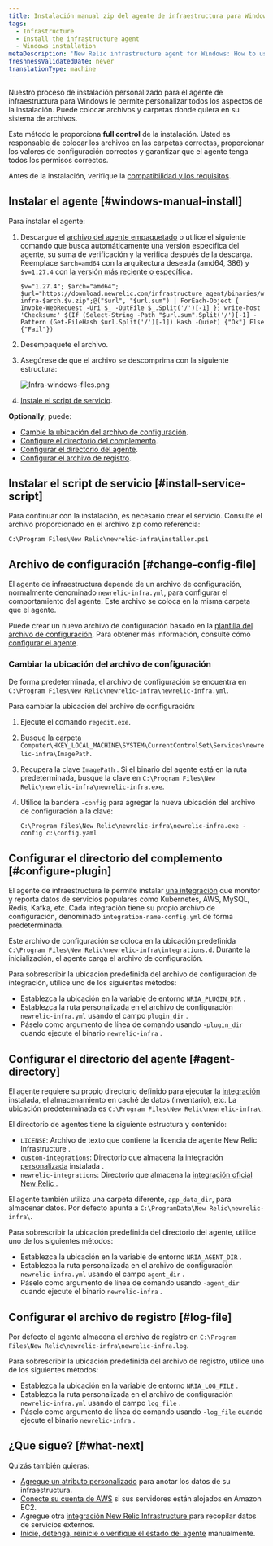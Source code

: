 ```yaml
---
title: Instalación manual zip del agente de infraestructura para Windows
tags:
  - Infrastructure
  - Install the infrastructure agent
  - Windows installation
metaDescription: 'New Relic infrastructure agent for Windows: How to use the manual install script so you can adapt it to your environment.'
freshnessValidatedDate: never
translationType: machine
---
```


Nuestro proceso de instalación personalizado para el agente de infraestructura para Windows le permite personalizar todos los aspectos de la instalación. Puede colocar archivos y carpetas donde quiera en su sistema de archivos.

Este método le proporciona <DNT>**full control**</DNT> de la instalación. Usted es responsable de colocar los archivos en las carpetas correctas, proporcionar los valores de configuración correctos y garantizar que el agente tenga todos los permisos correctos.

Antes de la instalación, verifique la [compatibilidad y los requisitos](/docs/infrastructure/install-infrastructure-agent/get-started/requirements-infrastructure-agent).

## Instalar el agente [#windows-manual-install]

Para instalar el agente:

1. Descargue el [archivo del agente empaquetado](https://download.newrelic.com/infrastructure_agent/binaries/windows/) o utilice el siguiente comando que busca automáticamente una versión específica del agente, su suma de verificación y la verifica después de la descarga. Reemplace `$arch=amd64` con la arquitectura deseada (amd64, 386) y `$v=1.27.4` con [la versión más reciente o específica](https://github.com/newrelic/infrastructure-agent/releases/latest).

   ```
   $v="1.27.4"; $arch="amd64"; $url="https://download.newrelic.com/infrastructure_agent/binaries/windows/$arch/newrelic-infra-$arch.$v.zip";@("$url", "$url.sum") | ForEach-Object { Invoke-WebRequest -Uri $_ -OutFile $_.Split('/')[-1] }; write-host 'Checksum:' $(If (Select-String -Path "$url.sum".Split('/')[-1] -Pattern (Get-FileHash $url.Split('/')[-1]).Hash -Quiet) {"Ok"} Else {"Fail"})
   ```

2. Desempaquete el archivo.

3. Asegúrese de que el archivo se descomprima con la siguiente estructura:

   <img
     title="Infra-windows-files.png"
     alt="Infra-windows-files.png"
     src="/images/infrastructure_diagram_infra-agent-windows-folder-structure.webp"
   />

4. [Instale el script de servicio](#install-service-script).

<DNT>**Optionally**</DNT>, puede:

* [Cambie la ubicación del archivo de configuración](#change-config-file).
* [Configure el directorio del complemento](#configure-plugin).
* [Configurar el directorio del agente](#agent-directory).
* [Configurar el archivo de registro](#log-file).

## Instalar el script de servicio [#install-service-script]

Para continuar con la instalación, es necesario crear el servicio. Consulte el archivo proporcionado en el archivo zip como referencia:

```
C:\Program Files\New Relic\newrelic-infra\installer.ps1
```

## Archivo de configuración [#change-config-file]

El agente de infraestructura depende de un archivo de configuración, normalmente denominado `newrelic-infra.yml`, para configurar el comportamiento del agente. Este archivo se coloca en la misma carpeta que el agente.

Puede crear un nuevo archivo de configuración basado en la [plantilla del archivo de configuración](/docs/infrastructure/new-relic-infrastructure/configuration/infrastructure-config-file-template-newrelic-infrayml). Para obtener más información, consulte cómo [configurar el agente](/docs/infrastructure/new-relic-infrastructure/configuration/configure-infrastructure-agent).

### Cambiar la ubicación del archivo de configuración

De forma predeterminada, el archivo de configuración se encuentra en `C:\Program Files\New Relic\newrelic-infra\newrelic-infra.yml`.

Para cambiar la ubicación del archivo de configuración:

1. Ejecute el comando `regedit.exe`.

2. Busque la carpeta `Computer\HKEY_LOCAL_MACHINE\SYSTEM\CurrentControlSet\Services\newrelic-infra\ImagePath`.

3. Recupera la clave `ImagePath` . Si el binario del agente está en la ruta predeterminada, busque la clave en `C:\Program Files\New Relic\newrelic-infra\newrelic-infra.exe`.

4. Utilice la bandera `-config` para agregar la nueva ubicación del archivo de configuración a la clave:

   ```
   C:\Program Files\New Relic\newrelic-infra\newrelic-infra.exe -config c:\config.yaml
   ```

## Configurar el directorio del complemento [#configure-plugin]

El agente de infraestructura le permite instalar [una integración](/docs/infrastructure/host-integrations/get-started/introduction-host-integrations) que monitor y reporta datos de servicios populares como Kubernetes, AWS, MySQL, Redis, Kafka, etc. Cada integración tiene su propio archivo de configuración, denominado `integration-name-config.yml` de forma predeterminada.

Este archivo de configuración se coloca en la ubicación predefinida `C:\Program Files\New Relic\newrelic-infra\integrations.d`. Durante la inicialización, el agente carga el archivo de configuración.

Para sobrescribir la ubicación predefinida del archivo de configuración de integración, utilice uno de los siguientes métodos:

* Establezca la ubicación en la variable de entorno `NRIA_PLUGIN_DIR` .
* Establezca la ruta personalizada en el archivo de configuración `newrelic-infra.yml` usando el campo `plugin_dir` .
* Páselo como argumento de línea de comando usando `-plugin_dir` cuando ejecute el binario `newrelic-infra` .

## Configurar el directorio del agente [#agent-directory]

El agente requiere su propio directorio definido para ejecutar la [integración](/docs/infrastructure/host-integrations/get-started/introduction-host-integrations) instalada, el almacenamiento en caché de datos (inventario), etc. La ubicación predeterminada es `C:\Program Files\New Relic\newrelic-infra\`.

El directorio de agentes tiene la siguiente estructura y contenido:

* `LICENSE`: Archivo de texto que contiene la licencia de agente New Relic Infrastructure .
* `custom-integrations`: Directorio que almacena la [integración personalizada](/docs/integrations/integrations-sdk/getting-started/introduction-infrastructure-integrations-sdk) instalada .
* `newrelic-integrations`: Directorio que almacena la [integración oficial New Relic ](/docs/infrastructure/host-integrations/get-started/introduction-host-integrations).

El agente también utiliza una carpeta diferente, `app_data_dir`, para almacenar datos. Por defecto apunta a `C:\ProgramData\New Relic\newrelic-infra\`.

Para sobrescribir la ubicación predefinida del directorio del agente, utilice uno de los siguientes métodos:

* Establezca la ubicación en la variable de entorno `NRIA_AGENT_DIR` .
* Establezca la ruta personalizada en el archivo de configuración `newrelic-infra.yml` usando el campo `agent_dir` .
* Páselo como argumento de línea de comando usando `-agent_dir` cuando ejecute el binario `newrelic-infra` .

## Configurar el archivo de registro [#log-file]

Por defecto el agente almacena el archivo de registro en `C:\Program Files\New Relic\newrelic-infra\newrelic-infra.log`.

Para sobrescribir la ubicación predefinida del archivo de registro, utilice uno de los siguientes métodos:

* Establezca la ubicación en la variable de entorno `NRIA_LOG_FILE` .
* Establezca la ruta personalizada en el archivo de configuración `newrelic-infra.yml` usando el campo `log_file` .
* Páselo como argumento de línea de comando usando `-log_file` cuando ejecute el binario `newrelic-infra` .

<InstallFeedback/>

## ¿Que sigue? [#what-next]

Quizás también quieras:

* [Agregue un atributo personalizado](/docs/infrastructure/install-infrastructure-agent/configuration/infrastructure-agent-configuration-settings/#custom-attributes) para anotar los datos de su infraestructura.
* [Conecte su cuenta de AWS](/docs/integrations/amazon-integrations/get-started/connect-aws-new-relic-infrastructure-monitoring/) si sus servidores están alojados en Amazon EC2.
* Agregue otra [integración New Relic Infrastructure ](/docs/integrations/infrastructure-integrations/get-started/introduction-infrastructure-integrations/)para recopilar datos de servicios externos.
* [Inicie, detenga, reinicie o verifique el estado del agente](/docs/infrastructure/install-infrastructure-agent/manage-your-agent/start-stop-restart-infrastructure-agent/#windows) manualmente.
